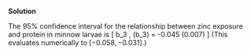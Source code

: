 
\color{blue}

**Solution**

The 95% confidence interval for the relationship between zinc exposure and protein in minnow larvae is
\[
b_3 \pm 1.96\, \SE(b_3) = -0.045 \pm 1.96(0.007) 
\]
(This evaluates numerically to $[-0.058, -0.031]$.)

\color{black}

